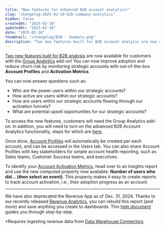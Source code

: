 ```yaml
---
title: "New features for enhanced B2B account analytics!"
slug: "changelog-2025-02-10-b2b-company-analytics"
hidden: false
createdAt: "2025-02-10"
updatedAt: "2025-02-10"
date: "2025-02-10"
thumbnail: "/changelog/B2B - Summary.png"
description: "Two new features built for B2B account analysis are now available for customers with the Group Analytics add-on! You can now improve adoption and reduce churn risk by monitoring strategic accounts with out-of-the-box Account Profiles and activation metrics."
---
```


<ChangelogPostHeader
  date="2025-02-10"
  image="/changelog/B2B - Summary.png"
  title="New features for enhanced B2B account analytics!"
/>

[Two new features built for B2B analysis](/docs/data-structure/group-analytics#how-is-b2b-company-analytics-different-than-group-analytics) are now available for customers with the [Group Analytics](/docs/data-structure/group-analytics) add-on! You can now improve adoption and reduce churn risk by monitoring strategic accounts with out-of-the-box **Account Profiles** and **Activation Metrics**.

You can now answer questions such as:
- Who are the power users within our strategic accounts?
- How active are users within our strategic accounts?
- How are users within our strategic accounts flowing through our activation funnels?
- What are potential upsell opportunities for our strategic accounts?

To access the new features, customers will need the Group Analytics add-on. In addition, you will need to turn on the advanced B2B Account Analytics functionality, steps for which are [here](/docs/data-structure/group-analytics#setup-b2b-company-key).

Once done, [Account Profiles](/docs/features/advanced#company-profiles) will automatically be created per each account, and can be accessed in the Users tab. You can also share Account Profiles with key stakeholders for simple account health reporting, such as Sales teams, Customer Success teams, and executives.

To identify your [Account Activation Metrics](/docs/features/advanced#activation-metrics), head over to an insights report and use the new computed property now available: **Number of users who did… (then select an event)**. This property makes it easy to create reports to track account activation, i.e., their adoption progress as an account.

---

We have also deprecated the Revenue App as of Dec. 31, 2024. Thanks to our recently released [Revenue Analytics](https://docs.mixpanel.com/changelogs/2024-10-08-revenue-analytics), you can rebuild this report (and more) and save anything you create to dashboards. This [help document](https://docs.mixpanel.com/guides/launch/revenue-analytics#metrics-definitions) guides you through step-by-step.

*Requires ingesting revenue data from [Data Warehouse Connectors](/docs/tracking-methods/warehouse-connectors).
